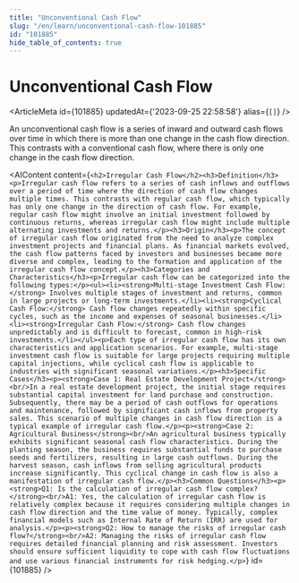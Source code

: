 ```yaml
---
title: "Unconventional Cash Flow"
slug: "/en/learn/unconventional-cash-flow-101885"
id: "101885"
hide_table_of_contents: true
---
```



# Unconventional Cash Flow

<ArticleMeta id={101885} updatedAt={'2023-09-25 22:58:58'} alias={`[]`} />
<div className='border-solid border-b border-t-0 my-4 border-[var(--ifm-color-gray-300)]' />

An unconventional cash flow is a series of inward and outward cash flows over time in which there is more than one change in the cash flow direction. This contrasts with a conventional cash flow, where there is only one change in the cash flow direction.

<AIContent content={`<h2>Irregular Cash Flow</h2><h3>Definition</h3><p>Irregular cash flow refers to a series of cash inflows and outflows over a period of time where the direction of cash flow changes multiple times. This contrasts with regular cash flow, which typically has only one change in the direction of cash flow. For example, regular cash flow might involve an initial investment followed by continuous returns, whereas irregular cash flow might include multiple alternating investments and returns.</p><h3>Origin</h3><p>The concept of irregular cash flow originated from the need to analyze complex investment projects and financial plans. As financial markets evolved, the cash flow patterns faced by investors and businesses became more diverse and complex, leading to the formation and application of the irregular cash flow concept.</p><h3>Categories and Characteristics</h3><p>Irregular cash flow can be categorized into the following types:</p><ul><li><strong>Multi-stage Investment Cash Flow:</strong> Involves multiple stages of investment and returns, common in large projects or long-term investments.</li><li><strong>Cyclical Cash Flow:</strong> Cash flow changes repeatedly within specific cycles, such as the income and expenses of seasonal businesses.</li><li><strong>Irregular Cash Flow:</strong> Cash flow changes unpredictably and is difficult to forecast, common in high-risk investments.</li></ul><p>Each type of irregular cash flow has its own characteristics and application scenarios. For example, multi-stage investment cash flow is suitable for large projects requiring multiple capital injections, while cyclical cash flow is applicable to industries with significant seasonal variations.</p><h3>Specific Cases</h3><p><strong>Case 1: Real Estate Development Project</strong><br/>In a real estate development project, the initial stage requires substantial capital investment for land purchase and construction. Subsequently, there may be a period of cash outflows for operations and maintenance, followed by significant cash inflows from property sales. This scenario of multiple changes in cash flow direction is a typical example of irregular cash flow.</p><p><strong>Case 2: Agricultural Business</strong><br/>An agricultural business typically exhibits significant seasonal cash flow characteristics. During the planting season, the business requires substantial funds to purchase seeds and fertilizers, resulting in large cash outflows. During the harvest season, cash inflows from selling agricultural products increase significantly. This cyclical change in cash flow is also a manifestation of irregular cash flow.</p><h3>Common Questions</h3><p><strong>Q1: Is the calculation of irregular cash flow complex?</strong><br/>A1: Yes, the calculation of irregular cash flow is relatively complex because it requires considering multiple changes in cash flow direction and the time value of money. Typically, complex financial models such as Internal Rate of Return (IRR) are used for analysis.</p><p><strong>Q2: How to manage the risks of irregular cash flow?</strong><br/>A2: Managing the risks of irregular cash flow requires detailed financial planning and risk assessment. Investors should ensure sufficient liquidity to cope with cash flow fluctuations and use various financial instruments for risk hedging.</p>`} id={101885} />
